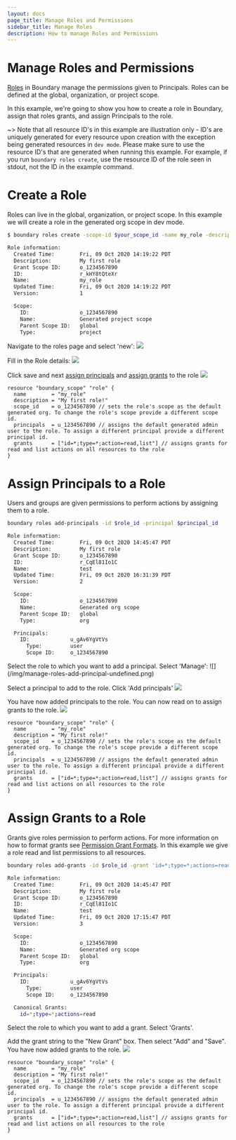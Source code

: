```yaml
---
layout: docs
page_title: Manage Roles and Permissions
sidebar_title: Manage Roles
description: How to manage Roles and Permissions
---
```


# Manage Roles and Permissions

[Roles](/docs/concepts/domain-model/roles) in Boundary manage the permissions given to Principals. Roles can be defined at the global, organization, or project scope.

In this example, we're going to show you how to create a role in Boundary, assign that roles grants, and assign Principals to the role.

~> Note that all resource ID's in this example are illustration only - ID's are uniquely generated for every resource upon creation with the exception being
generated resources in `dev mode`. Please make sure to use the resource ID's that are generated when running this example. For example, if you run
`boundary roles create`, use the resource ID of the role seen in stdout, not the ID in the example command.

# Create a Role

Roles can live in the global, organization, or project scope. In this example we will create a role in the generated org scope in dev mode.

<Tabs>
<Tab heading="CLI">


```bash
$ boundary roles create -scope-id $your_scope_id -name my_role -description "My first role"

Role information:
  Created Time:        Fri, 09 Oct 2020 14:19:22 PDT
  Description:         My first role
  Grant Scope ID:      o_1234567890
  ID:                  r_kHY8tQteXr
  Name:                my_role
  Updated Time:        Fri, 09 Oct 2020 14:19:22 PDT
  Version:             1

  Scope:
    ID:                o_1234567890
    Name:              Generated project scope
    Parent Scope ID:   global
    Type:              project
```

</Tab>
<Tab heading="Admin Console">


Navigate to the roles page and select 'new':
![](/img/manage-roles-undefined.png)

Fill in the Role details:
![](/img/manage-roles-settings.png)

Click save and next [assign principals](/docs/common-workflows/manage-roles#assign-principals-to-a-role) and [assign grants](/docs/common-workflows/manage-roles#assign-grants-to-a-role) to the role
![](/img/manage-roles-defined.png)

</Tab>
<Tab heading="Terraform">


```hcl
resource "boundary_scope" "role" {
  name        = "my_role"
  description = "My first role!"
  scope_id    = o_1234567890 // sets the role's scope as the default generated org. To change the role's scope provide a different scope id.
  principals  = u_1234567890 // assigns the default generated admin user to the role. To assign a different principal provide a different principal id.
  grants      = ["id=*;type=*;action=read,list"] // assigns grants for read and list actions on all resources to the role
}
```

</Tab>
</Tabs>


# Assign Principals to a Role

Users and groups are given permissions to perform actions by assigning them to a role.

<Tabs>
<Tab heading="CLI">


```bash
boundary roles add-principals -id $role_id -principal $principal_id

Role information:
  Created Time:        Fri, 09 Oct 2020 14:45:47 PDT
  Description:         My first role
  Grant Scope ID:      o_1234567890
  ID:                  r_CqEl81Io1C
  Name:                test
  Updated Time:        Fri, 09 Oct 2020 16:31:39 PDT
  Version:             2

  Scope:
    ID:                o_1234567890
    Name:              Generated org scope
    Parent Scope ID:   global
    Type:              org

  Principals:
    ID:             u_gAv6YgVtVs
      Type:         user
      Scope ID:     o_1234567890
```

</Tab>
<Tab heading="Admin Console">
Select the role to which you want to add a principal. Select 'Manage':
![](/img/manage-roles-add-principal-undefined.png)


Select a principal to add to the role. Click 'Add principals'
![](/img/manage-roles-add-principal-settings.png)

You have now added principals to the role. You can now read on to assign grants to the role.
![](/img/manage-roles-add-principal-defined.png)

</Tab>
<Tab heading="Terraform">


```hcl
resource "boundary_scope" "role" {
  name        = "my_role"
  description = "My first role!"
  scope_id    = o_1234567890 // sets the role's scope as the default generated org. To change the role's scope provide a different scope id.
  principals  = u_1234567890 // assigns the default generated admin user to the role. To assign a different principal provide a different principal id.
  grants      = ["id=*;type=*;action=read,list"] // assigns grants for read and list actions on all resources to the role
}
```

</Tab>
</Tabs>


# Assign Grants to a Role

Grants give roles permission to perform actions. For more information on how to format grants see [Permission Grant Formats](https://boundaryproject.io/docs/concepts/security/permissions-model#permission-grant-formats).
In this example we give a role read and list permissions to all resources.

<Tabs>
<Tab heading="CLI">


```bash
boundary roles add-grants -id $role_id -grant 'id=*;type=*;actions=read,list'

Role information:
  Created Time:        Fri, 09 Oct 2020 14:45:47 PDT
  Description:         My first role
  Grant Scope ID:      o_1234567890
  ID:                  r_CqEl81Io1C
  Name:                test
  Updated Time:        Fri, 09 Oct 2020 17:15:47 PDT
  Version:             3

  Scope:
    ID:                o_1234567890
    Name:              Generated org scope
    Parent Scope ID:   global
    Type:              org

  Principals:
    ID:             u_gAv6YgVtVs
      Type:         user
      Scope ID:     o_1234567890

  Canonical Grants:
    id=*;type=*;actions=read

```

</Tab>
<Tab heading="Admin Console">
Select the role to which you want to add a grant. Select 'Grants'.


Add the grant string to the "New Grant" box. Then select "Add" and "Save".
You have now added grants to the role.
![](/img/manage-roles-assign-grants-defined.png)

</Tab>


<Tab heading="Terraform">


```hcl
resource "boundary_scope" "role" {
  name        = "my_role"
  description = "My first role!"
  scope_id    = o_1234567890 // sets the role's scope as the default generated org. To change the role's scope provide a different scope id.
  principals  = u_1234567890 // assigns the default generated admin user to the role. To assign a different principal provide a different principal id.
  grants      = ["id=*;type=*;action=read,list"] // assigns grants for read and list actions on all resources to the role
}
```

</Tab>
</Tabs>

